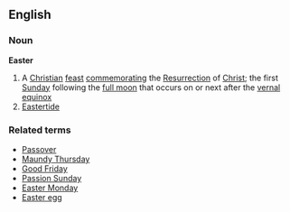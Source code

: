 ==English==
===Noun===
{{wikipedia}}
'''Easter'''
# A [[Christian]] [[feast]] [[commemorating]] the [[Resurrection]] of [[Christ]]; the first [[Sunday]] following the [[full moon]] that occurs on or next after the [[vernal equinox]]
# [[Eastertide]]
===Related terms===
*[[Passover]]
*[[Maundy Thursday]]
*[[Good Friday]]
*[[Passion Sunday]]
*[[Easter Monday]]
*[[Easter egg]]